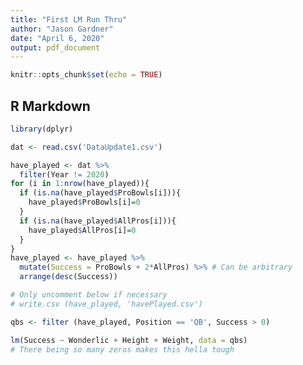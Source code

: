 ```yaml
---
title: "First LM Run Thru"
author: "Jason Gardner"
date: "April 6, 2020"
output: pdf_document
---
```


```r
knitr::opts_chunk$set(echo = TRUE)
```

## R Markdown
```r
library(dplyr)
```

```r
dat <- read.csv('DataUpdate1.csv')

have_played <- dat %>%
  filter(Year != 2020)
for (i in 1:nrow(have_played)){
  if (is.na(have_played$ProBowls[i])){
    have_played$ProBowls[i]=0
  }
  if (is.na(have_played$AllPros[i])){
    have_played$AllPros[i]=0
  }
}
have_played <- have_played %>% 
  mutate(Success = ProBowls + 2*AllPros) %>% # Can be arbitrary
  arrange(desc(Success))

# Only uncomment below if necessary
# write.csv (have_played, 'havePlayed.csv')
```

```r
qbs <- filter (have_played, Position == 'QB', Success > 0)

lm(Success ~ Wonderlic + Height + Weight, data = qbs)
# There being so many zeros makes this hella tough
```